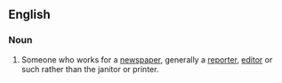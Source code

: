==English==
===Noun===
{{en-noun|pl=newspapermen}}

#Someone who works for a [[newspaper]], generally a [[reporter]], [[editor]] or such rather than the janitor or printer.